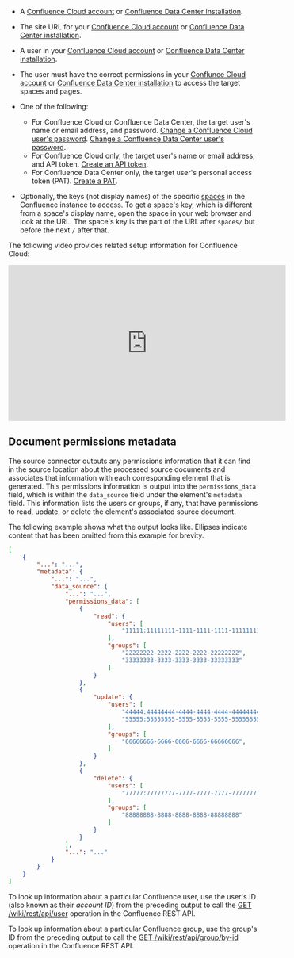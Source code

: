 - A [Confluence Cloud account](https://www.atlassian.com/software/confluence/pricing) or 
  [Confluence Data Center installation](https://confluence.atlassian.com/doc/installing-confluence-data-center-203603.html).
- The site URL for your [Confluence Cloud account](https://community.atlassian.com/t5/Confluence-questions/confluence-cloud-url/qaq-p/1157148) or 
  [Confluence Data Center installation](https://confluence.atlassian.com/confkb/how-to-find-your-site-url-to-set-up-the-confluence-data-center-and-server-mobile-app-938025792.html).
- A user in your [Confluence Cloud account](https://confluence.atlassian.com/cloud/invite-edit-and-remove-users-744721624.html) or 
  [Confluence Data Center installation](https://confluence.atlassian.com/doc/add-and-invite-users-138313.html).
- The user must have the correct permissions in your 
  [Conflunce Cloud account](https://support.atlassian.com/confluence-cloud/docs/what-are-confluence-cloud-permissions-and-restrictions/) or 
  [Confluence Data Center installation](https://confluence.atlassian.com/doc/permissions-and-restrictions-139557.html) to 
  access the target spaces and pages.
- One of the following:

  - For Confluence Cloud or Confluence Data Center, the target user's name or email address, and password. 
    [Change a Confluence Cloud user's password](https://support.atlassian.com/confluence-cloud/docs/change-your-confluence-password/). 
    [Change a Confluence Data Center user's password](https://confluence.atlassian.com/doc/change-your-password-139416.html).
  - For Confluence Cloud only, the target user's name or email address, and API token. 
    [Create an API token](https://support.atlassian.com/atlassian-account/docs/manage-api-tokens-for-your-atlassian-account/).
  - For Confluence Data Center only, the target user's personal access token (PAT). 
    [Create a PAT](https://confluence.atlassian.com/enterprise/using-personal-access-tokens-1026032365.html).

- Optionally, the keys (not display names) of the specific [spaces](https://support.atlassian.com/confluence-cloud/docs/navigate-spaces/) in the Confluence instance to access. To get a space's key, 
  which is different from a space's display name, open the space in your web browser and look at the URL. The space's key is the part of the URL after `spaces/` but before the next `/` after that.

The following video provides related setup information for Confluence Cloud:

<iframe
width="560"
height="315"
src="https://www.youtube.com/embed/tXu6S6Pd7Dc"
title="YouTube video player"
frameborder="0"
allow="accelerometer; autoplay; clipboard-write; encrypted-media; gyroscope; picture-in-picture"
allowfullscreen
></iframe>

## Document permissions metadata

The source connector outputs any permissions information that it can find in the source location about the processed source documents and associates that information with each 
corresponding element that is generated. This permissions information is output into the `permissions_data` field, which is within the 
`data_source` field under the element's `metadata` field. This information lists the users or groups, if any, that have 
permissions to read, update, or delete the element's associated source document.

The following example shows what the output looks like. Ellipses indicate content that has been omitted from this example for brevity. 

```json
[
    {
        "...": "...",
        "metadata": {
            "...": "...",
            "data_source": {
                "...": "...",
                "permissions_data": [
                    {
                        "read": {
                            "users": [
                                "11111:11111111-1111-1111-1111-111111111111"
                            ],
                            "groups": [
                                "22222222-2222-2222-2222-22222222",
                                "33333333-3333-3333-3333-33333333"
                            ]
                        }
                    },
                    {
                        "update": {
                            "users": [
                                "44444:44444444-4444-4444-4444-44444444",
                                "55555:55555555-5555-5555-5555-55555555"
                            ],
                            "groups": [
                                "66666666-6666-6666-6666-66666666",
                            ]
                        }
                    },
                    {
                        "delete": {
                            "users": [
                                "77777:77777777-7777-7777-7777-77777777"
                            ],
                            "groups": [
                                "88888888-8888-8888-8888-88888888"
                            ]
                        }
                    }
                ],
                "...": "..."
            }
        }
    }
]
```

To look up information about a particular Confluence user, use the user's ID (also known as their _account ID_) from the preceding output to call the 
[GET /wiki/rest/api/user](https://developer.atlassian.com/cloud/confluence/rest/v1/api-group-users/#api-wiki-rest-api-user-get) 
operation in the Confluence REST API.

To look up information about a particular Confluence group, use the group's ID from the preceding output to call the 
[GET /wiki/rest/api/group/by-id](https://developer.atlassian.com/cloud/confluence/rest/v1/api-group-group/#api-wiki-rest-api-group-by-id-get) 
operation in the Confluence REST API.